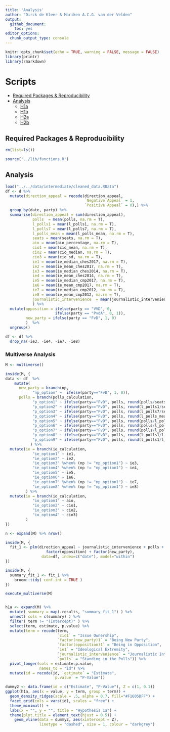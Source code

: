 ```yaml
---
title: 'Analysis'
author: "Dirck de Kleer & Mariken A.C.G. van der Velden"
output: 
  github_document:
    toc: yes
editor_options: 
  chunk_output_type: console
---
```


```r
knitr::opts_chunk$set(echo = TRUE, warning = FALSE, message = FALSE)
library(printr)
library(rmarkdown)
```

# Scripts
- [Required Packages &amp; Reproducibility](#required-packages-&amp;-reproducibility)
- [Analysis](#analysis)
  - [H1a](#H1a)
  - [H1b](#H1b)
  - [H2a](#H2a)
  - [H2b](#H2b)
  
## Required Packages &amp; Reproducibility
```r
rm(list=ls())

source("../lib/functions.R")
```

## Analysis

```r
load("../../data/intermediate/cleaned_data.RData")
df <- d %>%
  mutate(direction_appeal = recode(direction_appeal,
                                   `Negative Appeal` = 1,
                                   `Positive Appeal` = 0),) %>%
  group_by(date, party) %>%
  summarise(direction_appeal = sum(direction_appeal),
            polls  = mean(polls, na.rm = T),
            l_polls1 = mean(l_polls1, na.rm = T),
            l_polls7 = mean(l_polls7, na.rm = T),
            l_polls_mean = mean(l_polls_mean, na.rm = T),
            seats = mean(seats, na.rm = T),
            aio = mean(aio_percentage, na.rm = T),
            cio1 = mean(cio_mean, na.rm = T),
            cio2 = mean(cio_median, na.rm = T),
            cio3 = mean(cio_sd, na.rm = T),
            ie1 = mean(ie_median_ches2017, na.rm = T),
            ie2 = mean(ie_mean_ches2017, na.rm = T),
            ie3 = mean(ie_median_ches2014, na.rm = T),
            ie4 = mean(ie_mean_ches2014, na.rm = T),
            ie5 = mean(ie_median_cmp2017, na.rm = T),
            ie6 = mean(ie_mean_cmp2017, na.rm = T),
            ie7 = mean(ie_median_cmp2012, na.rm = T),
            ie8 = mean(ie_mean_cmp2012, na.rm = T),
            journalistic_intervenience  = mean(journalistic_intervenience, na.rm = T)
            ) %>%
  mutate(opposition = ifelse(party == "VVD", 0,
                      ifelse(party == "PvdA", 0, 1)),
         new_party = ifelse(party == "FvD", 1, 0)
         )  %>%
  ungroup()

df <- df %>%
  drop_na(-ie3, -ie4, -ie7, -ie8) 
```

### Multiverse Analysis
```r
M <- multiverse()

inside(M, {
data <- df  %>%
    mutate(
      new_party = branch(np,
            "np_option" ~  ifelse(party=="FvD", 1, 0)),
      polls = branch(polls_calculation,
            "p_option1" ~ ifelse(party=="FvD", polls, round(polls/seats,2)),
            "p_option2" ~ ifelse(party=="FvD", polls, round(l_polls1/seats,2)),
            "p_option3" ~ ifelse(party=="FvD", polls, round(l_polls7/seats,2)),
            "p_option4" ~ ifelse(party=="FvD", polls, round(l_polls_mean/seats,2)),
            "p_option5" ~ ifelse(party=="FvD", polls, round(polls/l_polls1,2)),
            "p_option6" ~ ifelse(party=="FvD", polls, round(polls/l_polls7,2)),
            "p_option7" ~ ifelse(party=="FvD", polls, round(polls/l_polls_mean,2)),
            "p_option8" ~ ifelse(party=="FvD", polls, round(l_polls1/l_polls7,2)),
            "p_option9" ~ ifelse(party=="FvD", polls, round(l_polls1/l_polls_mean,2)))
           ) %>%
  mutate(ie = branch(ie_calculation,
            "ie_option1" ~ ie1,
            "ie_option2" ~ ie2,
            "ie_option3" %when% (np != "np_option1") ~ ie3,
            "ie_option4" %when% (np != "np_option1") ~ ie4,
            "ie_option5" ~ ie5,
            "ie_option6" ~ ie6,
            "ie_option7" %when% (np != "np_option1") ~ ie7,
            "ie_option8" %when% (np != "np_option1") ~ ie8)
         ) %>%
  mutate(io = branch(io_calculation,
            "io_option1" ~ aio,
            "io_option2" ~ cio1,
            "io_option3" ~ cio2,
            "io_option4" ~ cio3)
         )
})

n <- expand(M) %>% nrow()
```

```R
inside(M, {
  fit_1 <- plm(direction_appeal ~ journalistic_intervenience + polls + ie1 + cio1 +
                  factor(opposition) + factor(new_party), 
                data=df, index=c("date"), model="within") 
})

inside(M, {
  summary_fit_1 <- fit_1 %>% 
    broom::tidy( conf.int = TRUE )
})

execute_multiverse(M)


h1a <- expand(M) %>%
  mutate( summary = map(.results, "summary_fit_1") ) %>%
  unnest( cols = c(summary) ) %>%
  filter( term != "(Intercept)" ) %>%
  select(term, estimate, p.value) %>%
  mutate(term = recode(term,
                       `cio1` = "Issue Ownership",
                       `factor(new_party)1` = "Being New Party",
                       `factor(opposition)1` = "Being in Opposition",
                       `ie1` = "Ideological Extremity",
                       `journalistic_intervenience` = "Journalistic Intervenience",
                       `polls` = "Standing in the Polls")) %>%
  pivot_longer(cols = estimate:p.value,
               names_to = "id") %>%
  mutate(id = recode(id, `estimate` = "Estimate",
                     `p.value` = "P-Value"))

dummy2 <- data.frame(id = c("Estimate", "P-Value"), Z = c(1, 0.1))
ggplot(h1a, aes(x = value, y = term, group = term)) +
  geom_density_ridges(scale = .5, alpha = 0.7, fill="#F1605DFF") +
  facet_grid(cols = vars(id), scales = "free") +
  theme_minimal() +
  labs(x = "", y = "", title = "Hypothesis 1a") +
  theme(plot.title = element_text(hjust = 0.5)) + 
    geom_vline(data = dummy2, aes(xintercept = Z), 
               linetype = "dashed", size = 1, colour = "darkgrey")

```

